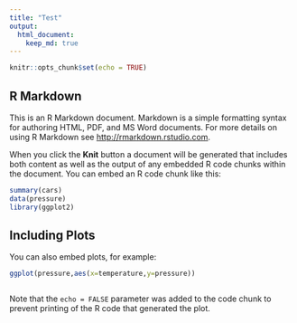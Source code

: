 ```yaml
---
title: "Test"
output: 
  html_document:
    keep_md: true
---
```


```r
knitr::opts_chunk$set(echo = TRUE)
```

## R Markdown

This is an R Markdown document. Markdown is a simple formatting syntax for authoring HTML, PDF, and MS Word documents. For more details on using R Markdown see <http://rmarkdown.rstudio.com>.

When you click the **Knit** button a document will be generated that includes both content as well as the output of any embedded R code chunks within the document. You can embed an R code chunk like this:

```r
summary(cars)
data(pressure)
library(ggplot2)
```

## Including Plots

You can also embed plots, for example:

```r
ggplot(pressure,aes(x=temperature,y=pressure))



```

Note that the `echo = FALSE` parameter was added to the code chunk to prevent printing of the R code that generated the plot.
